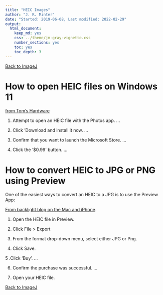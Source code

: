 ```yaml
---
title: "HEIC Images"
author: "J. R. Minter"
date: "Started: 2019-06-08, Last modified: 2022-02-29"
output:
  html_document:
    keep_md: yes
    css: ../theme/jm-gray-vignette.css
    number_sections: yes
    toc: yes
    toc_depth: 3
---
```


[Back to ImageJ](ImageJ.html)


# How to open HEIC files on Windows 11

[from Tom's Hardware](https://www.tomshardware.com/how-to/open-heic-files-windows-11)

1. Attempt to open an HEIC file with the Photos app. ...

2. Click 'Download and install it now. ...

3. Confirm that you want to launch the Microsoft Store. ...

4. Click the '$0.99' button. ...

# How to convert HEIC to JPG or PNG using Preview

One of the easiest ways to convert an HEIC to a JPG is to use the Preview App:

[From backlight blog on the Mac and iPhone](https://backlightblog.com/iPhone-heic-to-jpg).

1. Open the HEIC file in Preview.

2. Click File > Export

3. From the format drop-down menu, select either JPG or Png.

4. Click Save.

5 .Click 'Buy'. ...

6. Confirm the purchase was successful. ...

7. Open your HEIC file.



[Back to ImageJ](ImageJ.html)
